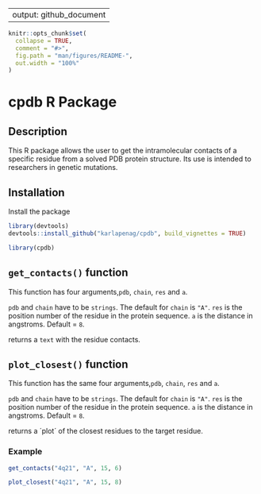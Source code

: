 
---
output: github_document
---

<!-- README.md is generated from README.Rmd. Please edit that file -->

```r
knitr::opts_chunk$set(
  collapse = TRUE,
  comment = "#>",
  fig.path = "man/figures/README-",
  out.width = "100%"
)
```

# cpdb R Package

<!-- badges: start -->
<!-- badges: end -->

## Description
This R package allows the user to get the intramolecular contacts of a specific residue from a solved PDB protein structure. Its use is intended to researchers in genetic mutations.

## Installation
Install the package

``` r
library(devtools)
devtools::install_github("karlapenag/cpdb", build_vignettes = TRUE)
```

```r
library(cpdb)
```

## `get_contacts()` function

This function has four arguments,`pdb`, `chain`, `res` and `a`.

`pdb` and `chain` have to be `strings`. The default for `chain` is `"A"`.
`res` is the position number of the residue in the protein sequence.
`a` is the distance in angstroms. Default = `8`. 

returns a `text` with the residue contacts.

## `plot_closest()` function

This function has the same four arguments,`pdb`, `chain`, `res` and `a`.

`pdb` and `chain` have to be `strings`. The default for `chain` is `"A"`.
`res` is the position number of the residue in the protein sequence.
`a` is the distance in angstroms. Default = `8`. 

returns a ´plot´ of the closest residues to the target residue.

### Example

```r
get_contacts("4q21", "A", 15, 6)
```

```r
plot_closest("4q21", "A", 15, 8)
```

